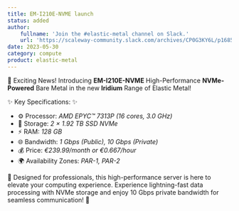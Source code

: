 ```yaml
---
title: EM-I210E-NVME launch
status: added
author:
    fullname: 'Join the #elastic-metal channel on Slack.'
    url: 'https://scaleway-community.slack.com/archives/CP0G3KY6L/p1685443700558449'
date: 2023-05-30
category: compute
product: elastic-metal
---
```


📢 Exciting News! Introducing **EM-I210E-NVME** High-Performance **NVMe-Powered** Bare Metal in the new **Iridium** Range of Elastic Metal!

✨ Key Specifications: ✨
- ⚙️ Processor: *AMD EPYC™ 7313P (16 cores, 3.0 GHz)*
- 💾 Storage: *2 × 1.92 TB SSD NVMe*
- ⚡️ RAM: *128 GB*
- 🌐 Bandwidth: *1 Gbps (Public), 10 Gbps (Private)*
- 💰 Price: *€239.99/month or €0.667/hour*
- 🌍 Availability Zones: *PAR-1, PAR-2*

🚀 Designed for professionals, this high-performance server is here to elevate your computing experience. Experience lightning-fast data processing with NVMe storage and enjoy 10 Gbps private bandwidth for seamless communication! 💨

